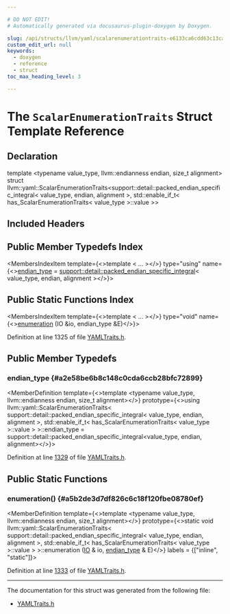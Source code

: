 ```yaml
---

# DO NOT EDIT!
# Automatically generated via docusaurus-plugin-doxygen by Doxygen.

slug: /api/structs/llvm/yaml/scalarenumerationtraits-e6133ca6cdd63c13ca4ecab8af374354
custom_edit_url: null
keywords:
  - doxygen
  - reference
  - struct
toc_max_heading_level: 3

---
```





# The `ScalarEnumerationTraits` Struct Template Reference

<DoxygenPage pluginConfig={pluginConfig}>



## Declaration

<CodeBlock>template &lt;typename value&#95;type, llvm::endianness endian, size&#95;t alignment&gt;
struct llvm::yaml::ScalarEnumerationTraits&lt;support::detail::packed&#95;endian&#95;specific&#95;integral&lt; value&#95;type, endian, alignment &gt;, std::enable&#95;if&#95;t&lt; has&#95;ScalarEnumerationTraits&lt; value&#95;type &gt;::value &gt;&gt;</CodeBlock>

## Included Headers

<IncludesList>
<IncludesListItem
  filePath="llvm/Support/YAMLTraits.h"
  permalink="/docs/api/files/include/include/llvm/include/llvm/support/yamltraits-h"
  isLocal="true" />
</IncludesList>

## Public Member Typedefs Index

<MembersIndex>

<MembersIndexItem
  template={<>template &lt; ... &gt;</>}
  type="using"
  name={<><a href="#a2e58be6b8c148c0cda6ccb28bfc72899">endian&#95;type</a> = <a href="/docs/api/structs/llvm/support/detail/packed-endian-specific-integral">support::detail::packed&#95;endian&#95;specific&#95;integral</a>&lt; value&#95;type, endian, alignment &gt;</>}>
</MembersIndexItem>

</MembersIndex>

## Public Static Functions Index

<MembersIndex>

<MembersIndexItem
  template={<>template &lt; ... &gt;</>}
  type="void"
  name={<><a href="#a5b2de3d7df826c6c18f120fbe08780ef">enumeration</a> (IO &amp;io, endian&#95;type &amp;E)</>}>
</MembersIndexItem>

</MembersIndex>


Definition at line 1325 of file <a href="/docs/api/files/include/include/llvm/include/llvm/support/yamltraits-h">YAMLTraits.h</a>.

<SectionDefinition>

## Public Member Typedefs

### endian&#95;type {#a2e58be6b8c148c0cda6ccb28bfc72899}

<MemberDefinition
  template={<>template &lt;typename value&#95;type, llvm::endianness endian, size&#95;t alignment&gt;</>}
  prototype={<>using llvm::yaml::ScalarEnumerationTraits&lt; support::detail::packed&#95;endian&#95;specific&#95;integral&lt; value&#95;type, endian, alignment &gt;, std::enable&#95;if&#95;t&lt; has&#95;ScalarEnumerationTraits&lt; value&#95;type &gt;::value &gt; &gt;::endian&#95;type = 
      support::detail::packed&#95;endian&#95;specific&#95;integral&lt;value&#95;type, endian,
                                                       alignment&gt;</>}>

Definition at line <a href="/docs/api/files/include/include/llvm/include/llvm/support/yamltraits-h/#l01329">1329</a> of file <a href="/docs/api/files/include/include/llvm/include/llvm/support/yamltraits-h">YAMLTraits.h</a>.
</MemberDefinition>

</SectionDefinition>

<SectionDefinition>

## Public Static Functions

### enumeration() {#a5b2de3d7df826c6c18f120fbe08780ef}

<MemberDefinition
  template={<>template &lt;typename value&#95;type, llvm::endianness endian, size&#95;t alignment&gt;</>}
  prototype={<>static void llvm::yaml::ScalarEnumerationTraits&lt; support::detail::packed&#95;endian&#95;specific&#95;integral&lt; value&#95;type, endian, alignment &gt;, std::enable&#95;if&#95;t&lt; has&#95;ScalarEnumerationTraits&lt; value&#95;type &gt;::value &gt; &gt;::enumeration (<a href="/docs/api/classes/llvm/yaml/io">IO</a> &amp; io, <a href="#a2e58be6b8c148c0cda6ccb28bfc72899">endian&#95;type</a> &amp; E)</>}
  labels = {["inline", "static"]}>

Definition at line <a href="/docs/api/files/include/include/llvm/include/llvm/support/yamltraits-h/#l01333">1333</a> of file <a href="/docs/api/files/include/include/llvm/include/llvm/support/yamltraits-h">YAMLTraits.h</a>.
</MemberDefinition>

</SectionDefinition>

<hr/>

The documentation for this struct was generated from the following file:

<ul>
<li><a href="/docs/api/files/include/include/llvm/include/llvm/support/yamltraits-h">YAMLTraits.h</a></li>
</ul>

</DoxygenPage>

